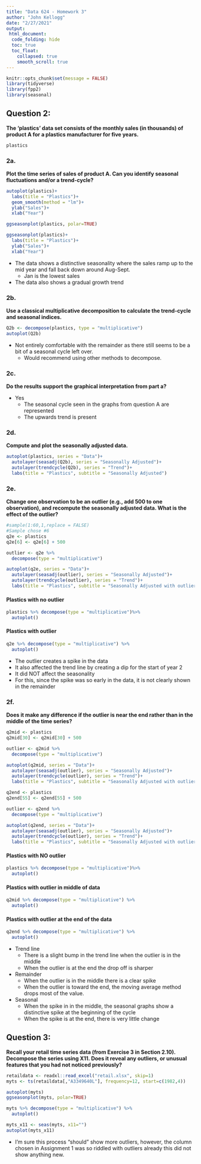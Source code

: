```yaml
---
title: "Data 624 - Homework 3"
author: "John Kellogg"
date: "2/27/2021"
output: 
 html_document:
  code_folding: hide
  toc: true
  toc_float: 
    collapsed: true
    smooth_scroll: true
---
```


```r
knitr::opts_chunk$set(message = FALSE)
library(tidyverse)
library(fpp2)
library(seasonal)
```


## Question 2: 

**The 'plastics' data set consists of the monthly sales (in thousands) of product A for a plastics manufacturer for five years.**

```r
plastics
```


### 2a. 
  **Plot the time series of sales of product A. Can you identify seasonal fluctuations and/or a trend-cycle?**

```r
autoplot(plastics)+
  labs(title = "Plastics")+
  geom_smooth(method = "lm")+
  ylab("Sales")+
  xlab("Year")

ggseasonplot(plastics, polar=TRUE)

ggseasonplot(plastics)+
  labs(title = "Plastics")+
  ylab("Sales")+
  xlab("Year")
```
    
* The data shows a distinctive seasonality where the sales ramp up to the mid year and fall back down around Aug-Sept.
  * Jan is the lowest sales
* The data also shows a gradual growth trend 
  
### 2b. 
  **Use a classical multiplicative decomposition to calculate the trend-cycle and seasonal indices.**

```r
Q2b <- decompose(plastics, type = "multiplicative")
autoplot(Q2b)
```

* Not entirely comfortable with the remainder as there still seems to be a bit of a seasonal cycle left over.  
  * Would recommend using other methods to decompose. 

### 2c. 
  **Do the results support the graphical interpretation from part a?**

* Yes
  * The seasonal cycle seen in the graphs from question A are represented
  * The upwards trend is present

### 2d. 
  **Compute and plot the seasonally adjusted data.**

```r
autoplot(plastics, series = "Data")+
  autolayer(seasadj(Q2b), series = "Seasonally Adjusted")+
  autolayer(trendcycle(Q2b), series = "Trend")+
  labs(title = "Plastics", subtitle = "Seasonally Adjusted")
```


### 2e. 
  **Change one observation to be an outlier (e.g., add 500 to one observation), and recompute the seasonally adjusted data. What is the effect of the outlier?**
  
```r
#sample(1:60,1,replace = FALSE) 
#Sample chose #6
q2e <- plastics
q2e[6] <- q2e[6] + 500

outlier <- q2e %>%
  decompose(type = "multiplicative")

autoplot(q2e, series = "Data")+
  autolayer(seasadj(outlier), series = "Seasonally Adjusted")+
  autolayer(trendcycle(outlier), series = "Trend")+
  labs(title = "Plastics", subtitle = "Seasonally Adjusted with outlier")
```

#### Plastics with no outlier
```r
plastics %>% decompose(type = "multiplicative")%>%
  autoplot()
```

#### Plastics with outlier
```r
q2e %>% decompose(type = "multiplicative") %>%
  autoplot()
```

* The outlier creates a spike in the data 
* It also affected the trend line by creating a dip for the start of year 2
* It did NOT affect the seasonality
* For this, since the spike was so early in the data, it is not clearly shown in the remainder 

### 2f. 
  **Does it make any difference if the outlier is near the end rather than in the middle of the time series?**
  
```r
q2mid <- plastics
q2mid[30] <- q2mid[30] + 500

outlier <- q2mid %>%
  decompose(type = "multiplicative")

autoplot(q2mid, series = "Data")+
  autolayer(seasadj(outlier), series = "Seasonally Adjusted")+
  autolayer(trendcycle(outlier), series = "Trend")+
  labs(title = "Plastics", subtitle = "Seasonally Adjusted with outlier in data middle")
```

```r
q2end <- plastics
q2end[55] <- q2end[55] + 500

outlier <- q2end %>%
  decompose(type = "multiplicative")

autoplot(q2end, series = "Data")+
  autolayer(seasadj(outlier), series = "Seasonally Adjusted")+
  autolayer(trendcycle(outlier), series = "Trend")+
  labs(title = "Plastics", subtitle = "Seasonally Adjusted with outlier in data end")
```

#### Plastics with NO outlier
  
```r
plastics %>% decompose(type = "multiplicative")%>%
  autoplot()
```
  
#### Plastics with outlier in middle of data
  
```r
q2mid %>% decompose(type = "multiplicative") %>%
  autoplot()
```
  
#### Plastics with outlier at the end of the data
  
```r
q2end %>% decompose(type = "multiplicative") %>%
  autoplot()
```
  
* Trend line  
  * There is a slight bump in the trend line when the outlier is in the middle
  * When the outlier is at the end the drop off is sharper
* Remainder
  * When the outlier is in the middle there is a clear spike
  * When the outlier is toward the end, the moving average method drops most of the value.
* Seasonal
  * When the spike in in the middle, the seasonal graphs show a distinctive spike at the beginning of the cycle
  * When the spike is at the end, there is very little change
  
## Question 3: 
    
  **Recall your retail time series data (from Exercise 3 in Section 2.10). Decompose the series using X11. Does it reveal any outliers, or unusual features that you had not noticed previously?**
  
```r
retaildata <- readxl::read_excel("retail.xlsx", skip=1) 
myts <- ts(retaildata[,"A3349640L"], frequency=12, start=c(1982,4)) 

autoplot(myts)
ggseasonplot(myts, polar=TRUE)

myts %>% decompose(type = "multiplicative") %>%
  autoplot()
```
  
```r
myts_x11 <- seas(myts, x11="")
autoplot(myts_x11)
```

* I'm sure this process "should" show more outliers, however, the column chosen in Assignment 1 was so riddled with outliers already this did not show anything new.
